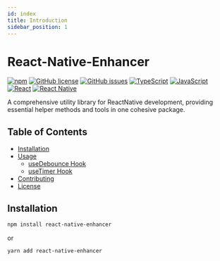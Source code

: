 ```yaml
---
id: index
title: Introduction
sidebar_position: 1
---
```


# React-Native-Enhancer

[![npm](https://img.shields.io/npm/v/react-native-enhancer)](https://www.npmjs.com/package/react-native-enhancer)
[![GitHub license](https://img.shields.io/github/license/sehgalrishabh/react-native-enhancer)](https://github.com/sehgalrishabh/react-native-enhancer/blob/main/LICENSE)
[![GitHub issues](https://img.shields.io/github/issues/sehgalrishabh/react-native-enhancer)](https://github.com/sehgalrishabh/react-native-enhancer/issues)
[![TypeScript](https://img.shields.io/badge/TypeScript-blue.svg)](https://www.typescriptlang.org/)
[![JavaScript](https://img.shields.io/badge/JavaScript-yellow.svg)](https://developer.mozilla.org/en-US/docs/Web/JavaScript)
[![React](https://img.shields.io/badge/React-61DAFB.svg)](https://reactjs.org/)
[![React Native](https://img.shields.io/badge/React_Native-61DAFB.svg)](https://reactnative.dev/)

A comprehensive utility library for ReactNative development, providing essential helper methods and tools in one cohesive package.

## Table of Contents

- [Installation](#installation)
- [Usage](#usage)
  - [useDebounce Hook](/docs/hooks/usedebounce)
  - [useTimer Hook](/docs/hooks/usetimer)
- [Contributing](#contributing)
- [License](#license)

## Installation

```sh
npm install react-native-enhancer
```

or

```sh
yarn add react-native-enhancer
```